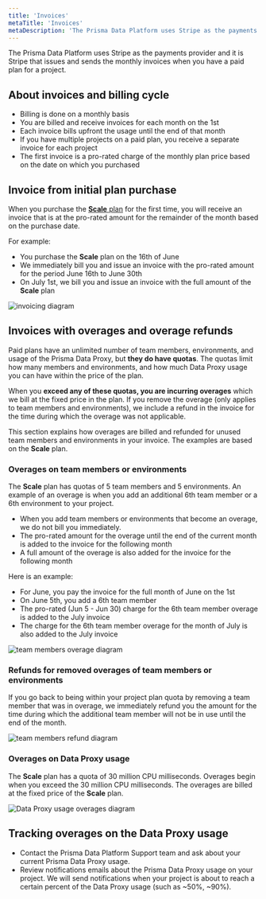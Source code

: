 ```yaml
---
title: 'Invoices'
metaTitle: 'Invoices'
metaDescription: 'The Prisma Data Platform uses Stripe as the payments provider and it is Stripe that issues and sends the monthly invoices when you have a paid plan for a project.'
---
```


<TopBlock>

The Prisma Data Platform uses Stripe as the payments provider and it is Stripe that issues and sends the monthly invoices when you have a paid plan for a project.

</TopBlock>

## About invoices and billing cycle

- Billing is done on a monthly basis
- You are billed and receive invoices for each month on the 1st
- Each invoice bills upfront the usage until the end of that month
- If you have multiple projects on a paid plan, you receive a separate invoice for each project
- The first invoice is a pro-rated charge of the monthly plan price based on the date on which you purchased

## Invoice from initial plan purchase

When you purchase the [**Scale** plan](/concepts/data-platform/billing/plans-and-quotas#scale-plan) for the first time, you will receive an invoice that is at the pro-rated amount for the remainder of the month based on the purchase date.

<!-- Q1: How does this apply to the Enterprise plan -->

For example:

- You purchase the **Scale** plan on the 16th of June
- We immediately bill you and issue an invoice with the pro-rated amount for the period June 16th to June 30th
- On July 1st, we bill you and issue an invoice with the full amount of the **Scale** plan

![invoicing diagram](pdp-monthly-billing.png)

## Invoices with overages and overage refunds

Paid plans have an unlimited number of team members, environments, and usage of the Prisma Data Proxy, but **they do have quotas**. The quotas limit how many members and environments, and how much Data Proxy usage you can have within the price of the plan.

When you **exceed any of these quotas, you are incurring overages** which we bill at the fixed price in the plan. If you remove the overage (only applies to team members and environments), we include a refund in the invoice for the time during which the overage was not applicable.

This section explains how overages are billed and refunded for unused team members and environments in your invoice. The examples are based on the **Scale** plan.

### Overages on team members or environments

The **Scale** plan has quotas of 5 team members and 5 environments. An example of an overage is when you add an additional 6th team member or a 6th environment to your project.

- When you add team members or environments that become an overage, we do not bill you immediately.
- The pro-rated amount for the overage until the end of the current month is added to the invoice for the following month
- A full amount of the overage is also added for the invoice for the following month

Here is an example:

- For June, you pay the invoice for the full month of June on the 1st
- On June 5th, you add a 6th team member
- The pro-rated (Jun 5 - Jun 30) charge for the 6th team member overage is added to the July invoice
- The charge for the 6th team member overage for the month of July is also added to the July invoice

![team members overage diagram](pdp-invoice-overage-team-member.png)

### Refunds for removed overages of team members or environments

If you go back to being within your project plan quota by removing a team member that was in overage, we immediately refund you the amount for the time during which the additional team member will not be in use until the end of the month.

![team members refund diagram](pdp-invoice-refund-team-member.png)

### Overages on Data Proxy usage

The **Scale** plan has a quota of 30 million CPU milliseconds. Overages begin when you exceed the 30 million CPU milliseconds. The overages are billed at the fixed price of the **Scale** plan.

![Data Proxy usage overages diagram](pdp-invoice-data-proxy-overages.png)

## Tracking overages on the Data Proxy usage

- Contact the Prisma Data Platform Support team and ask about your current Prisma Data Proxy usage.
- Review notifications emails about the Prisma Data Proxy usage on your project. We will send notifications when your project is about to reach a certain percent of the Data Proxy usage (such as ~50%, ~90%).
